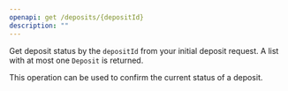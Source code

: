 ```yaml
---
openapi: get /deposits/{depositId}
description: ""
---
```


Get deposit status by the `depositId` from your initial deposit request. A list with at most one `Deposit` is returned.

This operation can be used to confirm the current status of a deposit.